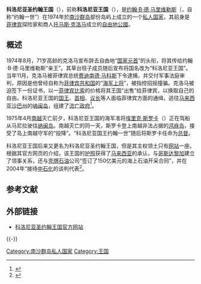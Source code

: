 {{Infobox country
|micronation = yes
|native_name                 = {{native name|en|Kingdom of Colonia St John |icon=no}}
|conventional_long_name      = 科洛尼亞聖約翰王國
|common_name                 = 科洛尼亞
|image_flag                  = Kingdom of Colonia St John Flag.png
|alt_flag                    =
|image_coat                  = 
|national_motto              = 
|national_anthem             = 
|image_map                   =  LocationSpratlyIslands.png
|map_width = 
|alt_map                     =
|map_caption                 = 
|image_map2                  =
|alt_map2                    =
|map_caption2                =
|capital                     = [[太平島|太平島]]、[[中業島|中業島]]<br />（現流亡於[[倫敦|倫敦]]）
|official_languages          = [[英語|英語]]
|national_languages          =
|regional_languages          = 
|languages_type              = 通用語言
|languages                   = [[菲律賓語|菲律賓語]]
|ethnic_groups               = 
|ethnic_groups_year          =
|demonym                     = 
|government_type             = [[君主立憲制|君主立憲制]][[王國|王國]]
|leader_title1               = 君主
|leader_name1                = 约翰一世
|leader_title2               = 國家元首兼國家最高委員會主席
|leader_name2                = 约翰一世
|leader_title3               = 世界貿易及經濟投資部長
|leader_name3                = {{lang|en|Count Chiang Shih Chieh Albert}}
|leader_title4               = 外國貿易及工業部長
|leader_name4                = {{lang|en|Milan de Montestella de Praevalitana}}
|leader_title5               = 財務大臣
|leader_name5                = {{lang|en|Thomas de Lys}}
|leader_title6               = 外交部長
|leader_name6                = {{lang|en|Jean-Edgar de Tretinien}}
|legislature                 =
|upper_house                 =
|lower_house                 =
|sovereignty_type            = [[繼承|繼承]]
|sovereignty_note            = [[自由地公國|自由地公國]]
|established_event1          = 更名
|established_date1           = 1974年8月4日
|established_event2          = 立憲
|established_date2           = 1974年8月25日
|area_rank                   = 
|area_magnitude              =
|area_km2                    = 
|area_sq_mi                  = 
|area_claimed                  = 
|area_label2                 = 
|area_footnote               =
|percent_water               = 
|population_estimate         = 
|population_estimate_rank    = 
|population_estimate_year    = 
|population_census           = 2557
|population_census_year      = 1995
|population_density_km2      = 
|population_density_sq_mi    = 
|population_density_rank     = 
|GDP_PPP                     = 
|GDP_PPP_rank                = 
|GDP_PPP_year                = 
|GDP_PPP_per_capita          = 
|GDP_PPP_per_capita_rank     = 
|GDP_nominal                 = 
|GDP_nominal_rank            = 
|GDP_nominal_year            = 
|GDP_nominal_per_capita      = 
|GDP_nominal_per_capita_rank = 
|Gini                        = 
|Gini_rank                   =
|Gini_year                   = 
|Gini_category               = 
|HDI                         = 
|HDI_rank                    = 
|HDI_year                    =
|HDI_category                = 
|currency                    = 
|currency_code               = 
|time_zone                   = 
|utc_offset                  = 
|time_zone_DST               = 
|utc_offset_DST              = 
|antipodes                   =
|date_format                 =
|DST_note                    =
|drives_on                   = 
|cctld                       = [[.asia|.asia]]
|iso3166code                 =
|calling_code                = 
|image_map3                  =
|alt_map3                    =
|footnotes                   = 憲法主張擁有64,976平方英里的領土及領海，但目前並無實際管轄任何領土。
}}

'''科洛尼亚圣约翰王国'''（{{lang-en|Kingdom of Colonia St John}}），前称'''科洛尼亚王国'''（{{lang|en|Kingdom of Colonia}}），是[[约翰·B·德·马里维勒斯|约翰·B·德·马里维勒斯]]（{{lang|en|John B de Mariveles}}，自称“约翰一世”）在1974年於[[南沙群岛|南沙群岛]]部份岛屿上成立的一个[[私人国家|私人国家]]，其前身是[[菲律宾|菲律宾]]探险家和商人[[托马斯·克洛马|托马斯·克洛马]]成立的[[自由地公國|自由地公國]]。

== 概述 ==
1974年8月，71岁高龄的克洛马宣布辞去自由地“[[国家元首|国家元首]]”的头衔，将其传给约翰·B·德·马里维勒斯“亲王”。其草台班子成员随后宣布将国名改为“科洛尼亚王国”。当年11月，克洛马被菲律宾总统[[费迪南德·马科斯|费迪南德·马科斯]]下令逮捕，并交付军事法庭审判，原因是他曾经自称为[[菲律宾共和国|菲律宾共和国]]的“[[海军上将|海军上将]]”，被指控招摇撞骗。克洛马被迫签下一份证书，以一[[菲律宾比索|菲律宾比索]]的价格将其王国“出售”给菲律宾，以换取自己的自由。科洛尼亚王国的[[国王|国王]]、[[首相|首相]]、[[议长|议长]]等人面临菲律宾方面的通缉，逃往[[马来西亚|马来西亚]][[沙巴州|沙巴州]]的[[纳闽岛|纳闽岛]]，组建了[[流亡政府|流亡政府]]<ref>{{cite web | language = zh-hans | publisher = 网易网>真话 | title = 中国南海有一个菲律宾人建立的“科洛尼亚王国” | url = http://zhenhua.163.com/13/0521/18/8VDUD8SS000464BO_all.html | author = 作者：阎京生 | date = 2013年5月27日 | accessdate = 2013年5月27日 | deadurl = yes | archiveurl = https://web.archive.org/web/20130911181345/http://zhenhua.163.com/13/0521/18/8VDUD8SS000464BO_all.html | archivedate = 2013年9月11日 | df =  }}</ref>。

1975年4月[[越南共和国|南越]]灭亡前夕，科洛尼亚王国的海军准将[[埃里克·斯罗卡|埃里克·斯罗卡]]（{{lang|en|Erik Sroka}}）正在驾船从马尼拉驶往[[纳闽岛|纳闽岛]]。南越灭亡的同一天，斯罗卡登上南越非法占据的[[鸿庥岛|鸿庥岛]]，接受了岛上南越守军的“投降”。“科洛尼亚国王约翰一世”随后将斯罗卡任命为[[总督|总督]]。

科洛尼亚王国后来又更名为科洛尼亚圣约翰王国，但是其主权领土只有[[网站|网站]]一座。根据其官方网页的介绍，该王国的[[护照|护照]]获得了[[马来西亚|马来西亚]]的承认，与[[哥斯达黎加|哥斯达黎加]]建立了领事关系，还与[[壳牌石油|壳牌石油]]公司“签订了150亿美元的海上石油开采合同”，并在2004年“接待[[中石化|中石化]]的谈判代表<ref>{{cite web | language = en | publisher = www.colonia.asia | title = The History of the Kingdom of Colonia St John | url = http://www.colonia.asia/history%20-%20the%20history%20of%20the%20kingdom%20of%20colonia%20st%20john.htm#x:1970:43 | author =  | date = 8 August 2008 | accessdate = 2008年8月8日 | archive-date = 2012年7月24日 | archive-url = https://web.archive.org/web/20120724135604/http://www.colonia.asia/history%20-%20the%20history%20of%20the%20kingdom%20of%20colonia%20st%20john.htm#x:1970:43 | dead-url = no }}</ref>。

== 参考文献 ==
{{Reflist|30em}}

== 外部链接 ==
* [http://www.colonia.asia/ 科洛尼亚圣约翰王国官方网站] {{Wayback|url=http://www.colonia.asia/ |date=20120326092610 }}{{en icon}}

{{-}}
{{私人国家}}

{{DEFAULTSORT:Colonia St John}}
[[Category:南沙群岛私人国家|Category:南沙群岛私人国家]]
[[Category:王国|Category:王国]]